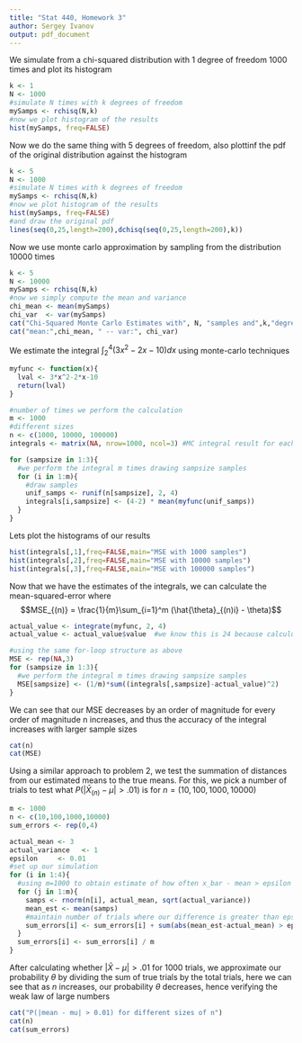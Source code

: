 ```yaml
---
title: "Stat 440, Homework 3"
author: Sergey Ivanov
output: pdf_document
---
```


\section{Problem 1}

\subsection*{a}
We simulate from a chi-squared distribution with 1 degree of freedom 1000 times and plot its histogram
```r
k <- 1
N <- 1000
#simulate N times with k degrees of freedom
mySamps <- rchisq(N,k)
#now we plot histogram of the results
hist(mySamps, freq=FALSE)
```

\subsection*{b}

Now we do the same thing with 5 degrees of freedom, also plottinf the pdf of the original distribution against the histogram
```r
k <- 5
N <- 1000
#simulate N times with k degrees of freedom
mySamps <- rchisq(N,k)
#now we plot histogram of the results
hist(mySamps, freq=FALSE)
#and draw the original pdf
lines(seq(0,25,length=200),dchisq(seq(0,25,length=200),k))
```

\subsection*{c}
Now we use monte carlo approximation by sampling from the distribution 10000 times
```r
k <- 5
N <- 10000
mySamps <- rchisq(N,k)
#now we simply compute the mean and variance
chi_mean <- mean(mySamps)
chi_var  <- var(mySamps)
cat("Chi-Squared Monte Carlo Estimates with", N, "samples and",k,"degrees of freedom")
cat("mean:",chi_mean, " -- var:", chi_var)
```

\pagebreak
\section{Problem 2}
We estimate the integral $\int_2^4 (3x^2-2x-10) dx$ using monte-carlo techniques
```r
myfunc <- function(x){
  lval <- 3*x^2-2*x-10
  return(lval)
}

#number of times we perform the calculation
m <- 1000
#different sizes
n <- c(1000, 10000, 100000)
integrals <- matrix(NA, nrow=1000, ncol=3) #MC integral result for each m

for (sampsize in 1:3){
  #we perform the integral m times drawing sampsize samples
  for (i in 1:m){
    #draw samples
    unif_samps <- runif(n[sampsize], 2, 4)
    integrals[i,sampsize] <- (4-2) * mean(myfunc(unif_samps))
  }
}
```

Lets plot the histograms of our results
```r
hist(integrals[,1],freq=FALSE,main="MSE with 1000 samples")
hist(integrals[,2],freq=FALSE,main="MSE with 10000 samples")
hist(integrals[,3],freq=FALSE,main="MSE with 100000 samples")
```

Now that we have the estimates of the integrals, we can calculate the mean-squared-error where
$$MSE_{(n)} = \frac{1}{m}\sum_{i=1}^m (\hat{\theta}_{(n)i} - \theta)$$

```r
actual_value <- integrate(myfunc, 2, 4)  
actual_value <- actual_value$value  #we know this is 24 because calculus

#using the same for-loop structure as above
MSE <- rep(NA,3)
for (sampsize in 1:3){
  #we perform the integral m times drawing sampsize samples
  MSE[sampsize] <- (1/m)*sum((integrals[,sampsize]-actual_value)^2)
}
```

We can see that our MSE decreases by an order of magnitude for every order of magnitude n increases, and thus the accuracy of the integral increases with larger sample sizes
```r
cat(n)
cat(MSE)
```

\pagebreak

\section{Problem 3}
Using a similar approach to problem 2, we test the summation of distances from our estimated means to the true means. For this, we pick a  number of trials to test what $P(|\bar{X}_{(n)} - \mu | > .01)$ is for $n = (10, 100, 1000, 10000)$
```r
m <- 1000
n <- c(10,100,1000,10000)
sum_errors <- rep(0,4)

actual_mean <- 3
actual_variance   <- 1
epsilon     <- 0.01
#set up our simulation
for (i in 1:4){
  #using m=1000 to obtain estimate of how often x_bar - mean > epsilon
  for (j in 1:m){
    samps <- rnorm(n[i], actual_mean, sqrt(actual_variance))
    mean_est <- mean(samps)
    #maintain number of trials where our difference is greater than epsilon
    sum_errors[i] <- sum_errors[i] + sum(abs(mean_est-actual_mean) > epsilon)
  }
  sum_errors[i] <- sum_errors[i] / m
}
```

After calculating whether $|\bar{X} - \mu| > .01$ for $1000$ trials, we approximate our probability $\theta$ by dividing the sum of true trials by the total trials, here we can see that as $n$ increases, our probability $\theta$ decreases, hence verifying the weak law of large numbers

```r
cat("P(|mean - mu| > 0.01) for different sizes of n")
cat(n)
cat(sum_errors)
```